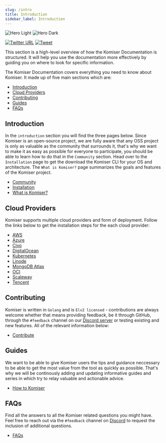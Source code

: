 ```yaml
---
slug: /intro
title: Introduction
sidebar_label: Introduction
---
```


<img
  className="block dark:hidden"
  src="/images/komiser-overview-light.png"
  alt="Hero Light"
/>
<img
  className="hidden dark:block"
  src="/images/komiser-overview-dark.png"
  alt="Hero Dark"
/>

[![Twitter URL](https://img.shields.io/twitter/url/https/twitter.com/fold_left.svg?style=social&label=Follow%20%40tailwarden)](https://twitter.com/tailwarden) [![Tweet](https://img.shields.io/twitter/url/http/shields.io.svg?style=social)](https://twitter.com/intent/tweet?text=Optimize%20Cost%20and%20Security%20on%20AWS&url=https://github.com/mlabouardy/komiser&via=mlabouardy&hashtags=komiser,aws,gcp,cloud,serverless,devops)

This section is a high-level overview of how the Komiser Documentation is structured. It will help you use the documentation more effectively by guiding you on where to look for specific information.

The Komiser Documentation covers everything you need to know about Komiser. It made up of five main sections which are:

- [Introduction](/docs/Introduction/installation.md)
- [Cloud Providers](/docs/cloud-providers/aws)
- [Contributing](/docs/Contributing/contribute.md)
- [Guides](/docs/guides/overview)
- [FAQs](/docs/FAQ/faq.md)

## Introduction

In the `introduction` section you will find the three pages below. Since Komiser is an open-source project, we are fully aware that any OSS project is only as valuable as the community that surrounds it, that's why we want to make it as easy as possible for everyone to participate, you should be able to learn how to do that in the `Community` section.
Head over to the `Installation` page to get the download the Komiser CLI for your OS and architecture.
The `What is Komiser?` page summarizes the goals and features of the Komiser project.

- [Community](/docs/Introduction/community.md)
- [Installation](/docs/Introduction/installation.md)
- [What is Komiser?](/docs/Introduction/what-is-komiser.md)

## Cloud Providers

Komiser supports multiple cloud providers and form of deployment.
Follow the links below to get the installation steps for the each cloud provider:

- [AWS](/docs/cloud-providers/aws)
- [Azure](/docs/cloud-providers/azure)
- [Civo](/docs/cloud-providers/civo)
- [DigitalOcean](/docs/cloud-providers/digital-ocean)
- [Kubernetes](/docs/cloud-providers/kubernetes)
- [Linode](/docs/cloud-providers/linode)
- [MongoDB Atlas](/docs/cloud-providers/mongodb-atlas)
- [OCI](/docs/cloud-providers/oci)
- [Scaleway](/docs/cloud-providers/scaleway)
- [Tencent](/docs/cloud-providers/tencent)

## Contributing

Komiser is written in `Golang` and is `Elv2 licensed` - contributions are always welcome whether that means providing feedback, be it through GitHub, through the `#feedback` channel on our [Discord server](https://discord.tailwarden.com) or testing existing and new features. All of the relevant information below:

- [Contribute](/docs/Contributing/contribute.md)

## Guides

We want to be able to give Komiser users the tips and guidance neccessary to be able to get the most value from the tool as quickly as possible. That's why we will be continously adding and updating informative guides and series in which try to relay valuable and actionable advice.

- [How to Komiser](/docs/guides/overview)

## FAQs

Find all the answers to all the Komiser related questions you might have. Feel free to reach out via the `#feedback` channel on [Discord](https://discord.tailwarden.com) to request the inclusion of additional questions.

- [FAQs](/docs/FAQ/faq.md)
